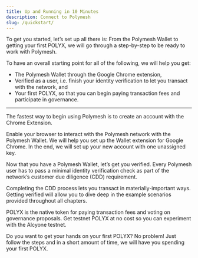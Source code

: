 ```yaml
---
title: Up and Running in 10 Minutes
description: Connect to Polymesh
slug: /quickstart/
---
```




To get you started, let’s set up all there is: From the Polymesh Wallet to getting your first POLYX, we will go through a step-by-step to be ready to work with Polymesh.

To have an overall starting point for all of the following, we will help you get:
* The Polymesh Wallet through the Google Chrome extension,
* Verified as a user, i.e. finish your identity verification to let you transact with the network, and
* Your first POLYX, so that you can begin paying transaction fees and participate in governance.


***

<OverviewBox title="Get the Wallet" linkHref="/quickstart/wallet" linkText="Get the Wallet" imgSrc="/tmpAssets/07_get_wallet_v2-01.svg" floating="true">

The fastest way to begin using Polymesh is to create an account with the Chrome Extension.

Enable your browser to interact with the Polymesh network with the Polymesh Wallet. We will help you set up the Wallet extension for Google Chrome. In the end, we will set up your new account with one unassigned key.
</OverviewBox>

<OverviewBox title="Get Verified" linkHref="/quickstart/verification-with-cdd" linkText="Get Verified" imgSrc="/tmpAssets/08_get_verified_v3-01.svg" floating="true">

Now that you have a Polymesh Wallet, let’s get you verified. Every Polymesh user has to pass a minimal identity verification check as part of the network’s customer due diligence (CDD) requirement.

Completing the CDD process lets you transact in materially-important ways. Getting verified will allow you to dive deep in the example scenarios provided throughout all chapters.
</OverviewBox>

<OverviewBox title="Get POLYX" linkHref="/quickstart/quickstart-polyx" linkText="Get POLYX" imgSrc="/tmpAssets/09_get_polyx_v2-01.svg" floating="true">

POLYX is the native token for paying transaction fees and voting on governance proposals. Get testnet POLYX at no cost so you can experiment with the Alcyone testnet.

Do you want to get your hands on your first POLYX? No problem! Just follow the steps and in a short amount of time, we will have you spending your first POLYX.
</OverviewBox>